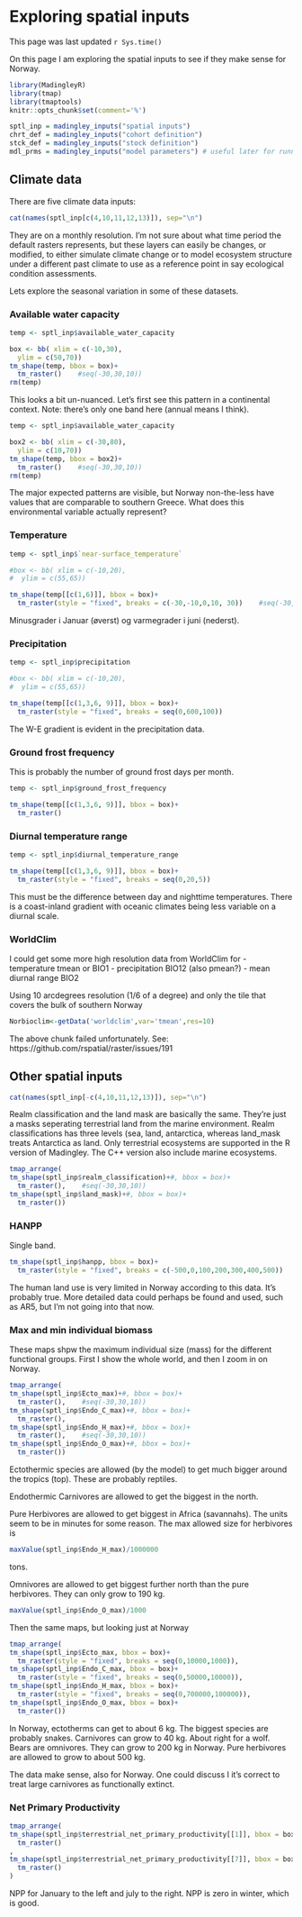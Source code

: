 # Exploring spatial inputs


This page was last updated ```r Sys.time() ```


On this page I am exploring the spatial inputs to see if they make sense for Norway.

```r
library(MadingleyR)
library(tmap)
library(tmaptools)
knitr::opts_chunk$set(comment='%')

sptl_inp = madingley_inputs("spatial inputs")
chrt_def = madingley_inputs("cohort definition")
stck_def = madingley_inputs("stock definition")
mdl_prms = madingley_inputs("model parameters") # useful later for running the model
```



## Climate data

There are five climate data inputs:
```r
cat(names(sptl_inp[c(4,10,11,12,13)]), sep="\n")
```
They are on a monthly resolution. I'm not sure about what time period the default rasters represents, but these layers can easily be changes, or modified, to either simulate climate change or to model ecosystem structure under a different past climate to use as a reference point in say ecological condition assessments. 

Lets explore the seasonal variation in some of these datasets.


<h3> Available water capacity </h3>

```r
temp <- sptl_inp$available_water_capacity

box <- bb( xlim = c(-10,30),
  ylim = c(50,70))
tm_shape(temp, bbox = box)+
  tm_raster()    #seq(-30,30,10))
rm(temp)
```

This looks a bit un-nuanced. Let's first see this pattern in a continental context. Note: there's only one band here (annual means I think). 

```r
temp <- sptl_inp$available_water_capacity

box2 <- bb( xlim = c(-30,80),
  ylim = c(10,70))
tm_shape(temp, bbox = box2)+
  tm_raster()    #seq(-30,30,10))
rm(temp)
```

The major expected patterns are visible, but Norway non-the-less have values that are comparable to southern Greece. What does this environmental variable actually represent? 


<h3> Temperature </h3>

```r
temp <- sptl_inp$`near-surface_temperature`

#box <- bb( xlim = c(-10,20),
#  ylim = c(55,65))

tm_shape(temp[[c(1,6)]], bbox = box)+
  tm_raster(style = "fixed", breaks = c(-30,-10,0,10, 30))    #seq(-30,30,10))
```

Minusgrader i Januar (øverst) og varmegrader i juni (nederst).

<h3> Precipitation </h3>

```r
temp <- sptl_inp$precipitation

#box <- bb( xlim = c(-10,20),
#  ylim = c(55,65))

tm_shape(temp[[c(1,3,6, 9)]], bbox = box)+
  tm_raster(style = "fixed", breaks = seq(0,600,100))
```

The W-E gradient is evident in the precipitation data. 

<h3> Ground frost frequency </h3>

This is probably the number of ground frost days per month.
```r
temp <- sptl_inp$ground_frost_frequency

tm_shape(temp[[c(1,3,6, 9)]], bbox = box)+
  tm_raster()
```

<h3> Diurnal temperature range </h3>


```r
temp <- sptl_inp$diurnal_temperature_range

tm_shape(temp[[c(1,3,6, 9)]], bbox = box)+
  tm_raster(style = "fixed", breaks = seq(0,20,5))
```

This must be the difference between day and nighttime temperatures. There is a coast-inland gradient with oceanic climates being less variable on a diurnal scale. 

<h3> WorldClim </h3>

I could get some more high resolution data from WorldClim for 
- temperature tmean or BIO1
- precipitation BIO12 (also pmean?)
- mean diurnal range BIO2

Using 10 arcdegrees resolution (1/6 of a degree) and only the tile that covers the bulk of southern Norway

```r
Norbioclim<-getData('worldclim',var='tmean',res=10) 
```

The above chunk failed unfortunately. See: https://github.com/rspatial/raster/issues/191


## Other spatial inputs

```r
cat(names(sptl_inp[-c(4,10,11,12,13)]), sep="\n")

```

Realm classification and the land mask are basically the same. They're just a masks seperating terrestrial land from the marine environment. Realm classifications has three levels (sea, land, antarctica, whereas land_mask treats Antarctica as land. Only terrestrial ecosystems are supported in the R version of Madingley. The C++ version also include marine ecosystems.

```r
tmap_arrange(
tm_shape(sptl_inp$realm_classification)+#, bbox = box)+
  tm_raster(),    #seq(-30,30,10))
tm_shape(sptl_inp$land_mask)+#, bbox = box)+
  tm_raster())

```

<h3> HANPP </h3>
Single band.

```r

tm_shape(sptl_inp$hanpp, bbox = box)+
  tm_raster(style = "fixed", breaks = c(-500,0,100,200,300,400,500))
```

The human land use is very limited in Norway according to this data. It's probably true. More detailed data could perhaps be found and used, such as AR5, but I'm not going into that now.


<h3> Max and min individual biomass </h3>

These maps shpw the maximum individual size (mass) for the different functional groups. First I show the whole world, and then I zoom in on Norway.

```r
tmap_arrange(
tm_shape(sptl_inp$Ecto_max)+#, bbox = box)+
  tm_raster(),    #seq(-30,30,10))
tm_shape(sptl_inp$Endo_C_max)+#, bbox = box)+
  tm_raster(),
tm_shape(sptl_inp$Endo_H_max)+#, bbox = box)+
  tm_raster(),    #seq(-30,30,10))
tm_shape(sptl_inp$Endo_O_max)+#, bbox = box)+
  tm_raster())

```

Ectothermic species are allowed (by the model) to get much bigger around the tropics (top). These are probably reptiles.

Endothermic Carnivores are allowed to get the biggest in the north.

Pure Herbivores are allowed to get biggest in Africa (savannahs). The units seem to be in minutes for some reason. The max allowed size for herbivores is 
```r
maxValue(sptl_inp$Endo_H_max)/1000000
```
tons.

Omnivores are allowed to get biggest further north than the pure herbivores. They can only grow to 190 kg.
```r
maxValue(sptl_inp$Endo_O_max)/1000
```

Then the same maps, but looking just at Norway
```r
tmap_arrange(
tm_shape(sptl_inp$Ecto_max, bbox = box)+
  tm_raster(style = "fixed", breaks = seq(0,10000,1000)), 
tm_shape(sptl_inp$Endo_C_max, bbox = box)+
  tm_raster(style = "fixed", breaks = seq(0,50000,10000)),
tm_shape(sptl_inp$Endo_H_max, bbox = box)+
  tm_raster(style = "fixed", breaks = seq(0,700000,100000)),    
tm_shape(sptl_inp$Endo_O_max, bbox = box)+
  tm_raster())

```

In Norway, ectotherms can get to about 6 kg. The biggest species are probably snakes.
Carnivores can grow to 40 kg. About right for a wolf. Bears are omnivores. They can grow to 200 kg in Norway. Pure herbivores are allowed to grow to about 500 kg.

The data make sense, also for Norway. One could discuss I it's correct to treat large carnivores as functionally extinct.



<h3> Net Primary Productivity </h3>



```r

tmap_arrange(
tm_shape(sptl_inp$terrestrial_net_primary_productivity[[1]], bbox = box)+
  tm_raster()
,
tm_shape(sptl_inp$terrestrial_net_primary_productivity[[7]], bbox = box)+
  tm_raster()
)
```

NPP for January to the left and july to the right. NPP is zero in winter, which is good. 






